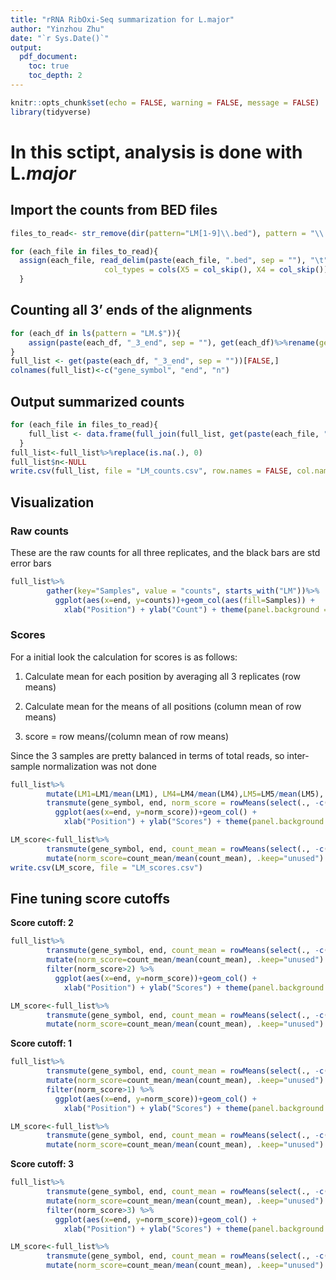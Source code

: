 ```yaml
---
title: "rRNA RibOxi-Seq summarization for L.major"
author: "Yinzhou Zhu"
date: "`r Sys.Date()`"
output: 
  pdf_document:
    toc: true
    toc_depth: 2
---
```


```r
knitr::opts_chunk$set(echo = FALSE, warning = FALSE, message = FALSE)
library(tidyverse)
```

# In this sctipt, analysis is done with L.*major*  


## Import the counts from BED files  
```r
files_to_read<- str_remove(dir(pattern="LM[1-9]\\.bed"), pattern = "\\.bed")

for (each_file in files_to_read){
  assign(each_file, read_delim(paste(each_file, ".bed", sep = ""), "\t", escape_double = FALSE, col_names = FALSE,
                     col_types = cols(X5 = col_skip(), X4 = col_skip()), trim_ws = TRUE))
  }
```


## Counting all 3' ends of the alignments  
```r
for (each_df in ls(pattern = "LM.$")){
    assign(paste(each_df, "_3_end", sep = ""), get(each_df)%>%rename(gene_symbol=X1, start=X2, end=X3, strand=X6)%>%filter(grepl("LM",gene_symbol)&(strand=="+"))%>%group_by(gene_symbol, end)%>%tally(name = each_df))
}
full_list <- get(paste(each_df, "_3_end", sep = ""))[FALSE,]
colnames(full_list)<-c("gene_symbol", "end", "n")
```

## Output summarized counts  
```r
for (each_file in files_to_read){
    full_list <- data.frame(full_join(full_list, get(paste(each_file, "_3_end", sep = ""))))
  }
full_list<-full_list%>%replace(is.na(.), 0)
full_list$n<-NULL
write.csv(full_list, file = "LM_counts.csv", row.names = FALSE, col.names = FALSE)
```

## Visualization  

### Raw counts  

These are the raw counts for all three replicates, and the black bars are std error bars  



```r
full_list%>%
        gather(key="Samples", value = "counts", starts_with("LM"))%>%
          ggplot(aes(x=end, y=counts))+geom_col(aes(fill=Samples)) + 
            xlab("Position") + ylab("Count") + theme(panel.background = element_rect(fill = 'transparent', color = 'black'), panel.grid = element_blank()) + facet_wrap(vars(gene_symbol), ncol = 1, scales = "free") + stat_summary(geom = "errorbar", fun.data = mean_sdl, position = "dodge")
```
\newpage  

### Scores  

For a initial look the calculation for scores is as follows:

1. Calculate mean for each position by averaging all 3 replicates (row means)  

2. Calculate mean for the means of all positions (column mean of row means)  

3. score = row means/(column mean of row means)  

Since the 3 samples are pretty balanced in terms of total reads, so inter-sample normalization was not done  



```r
full_list%>%
        mutate(LM1=LM1/mean(LM1), LM4=LM4/mean(LM4),LM5=LM5/mean(LM5), .keep="unused") %>%
        transmute(gene_symbol, end, norm_score = rowMeans(select(., -c(gene_symbol,end)))) %>%
          ggplot(aes(x=end, y=norm_score))+geom_col() + 
            xlab("Position") + ylab("Scores") + theme(panel.background = element_rect(fill = 'transparent', color = 'black'), panel.grid = element_blank()) + facet_wrap(vars(gene_symbol), ncol = 1, scales = "free") + coord_cartesian(ylim = c(0, 10))

LM_score<-full_list%>%
        transmute(gene_symbol, end, count_mean = rowMeans(select(., -c(gene_symbol,end)))) %>%
        mutate(norm_score=count_mean/mean(count_mean), .keep="unused")
write.csv(LM_score, file = "LM_scores.csv")
```
\newpage

## Fine tuning score cutoffs

**Score cutoff: 2**  

```r
full_list%>%
        transmute(gene_symbol, end, count_mean = rowMeans(select(., -c(gene_symbol,end)))) %>%
        mutate(norm_score=count_mean/mean(count_mean), .keep="unused") %>%
        filter(norm_score>2) %>%
          ggplot(aes(x=end, y=norm_score))+geom_col() + 
            xlab("Position") + ylab("Scores") + theme(panel.background = element_rect(fill = 'transparent', color = 'black'), panel.grid = element_blank()) + facet_wrap(vars(gene_symbol), ncol = 1, scales = "free") + coord_cartesian(ylim = c(0, 15))

LM_score<-full_list%>%
        transmute(gene_symbol, end, count_mean = rowMeans(select(., -c(gene_symbol,end)))) %>%
        mutate(norm_score=count_mean/mean(count_mean), .keep="unused")
```
\newpage
**Score cutoff: 1**  

```r
full_list%>%
        transmute(gene_symbol, end, count_mean = rowMeans(select(., -c(gene_symbol,end)))) %>%
        mutate(norm_score=count_mean/mean(count_mean), .keep="unused") %>%
        filter(norm_score>1) %>%
          ggplot(aes(x=end, y=norm_score))+geom_col() + 
            xlab("Position") + ylab("Scores") + theme(panel.background = element_rect(fill = 'transparent', color = 'black'), panel.grid = element_blank()) + facet_wrap(vars(gene_symbol), ncol = 1, scales = "free") + coord_cartesian(ylim = c(0, 15))

LM_score<-full_list%>%
        transmute(gene_symbol, end, count_mean = rowMeans(select(., -c(gene_symbol,end)))) %>%
        mutate(norm_score=count_mean/mean(count_mean), .keep="unused")
```
\newpage
**Score cutoff: 3**  

```r
full_list%>%
        transmute(gene_symbol, end, count_mean = rowMeans(select(., -c(gene_symbol,end)))) %>%
        mutate(norm_score=count_mean/mean(count_mean), .keep="unused") %>%
        filter(norm_score>3) %>%
          ggplot(aes(x=end, y=norm_score))+geom_col() + 
            xlab("Position") + ylab("Scores") + theme(panel.background = element_rect(fill = 'transparent', color = 'black'), panel.grid = element_blank()) + facet_wrap(vars(gene_symbol), ncol = 1, scales = "free") + coord_cartesian(ylim = c(0, 15))

LM_score<-full_list%>%
        transmute(gene_symbol, end, count_mean = rowMeans(select(., -c(gene_symbol,end)))) %>%
        mutate(norm_score=count_mean/mean(count_mean), .keep="unused")
```

